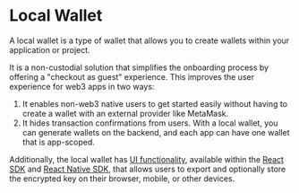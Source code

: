 # Local Wallet

A local wallet is a type of wallet that allows you to create wallets within your application or project.

It is a non-custodial solution that simplifies the onboarding process by offering a "checkout as guest" experience.
This improves the user experience for web3 apps in two ways:

1. It enables non-web3 native users to get started easily without having to create a wallet with an external provider like MetaMask.
2. It hides transaction confirmations from users. With a local wallet, you can generate wallets on the backend,
   and each app can have one wallet that is app-scoped.

Additionally, the local wallet has [UI functionality](/react/react.connectwallet), available within the [React SDK](/react/latest) and [React Native SDK](/react-native/latest), that allows users to export and optionally store the encrypted key on their browser,
mobile, or other devices.
